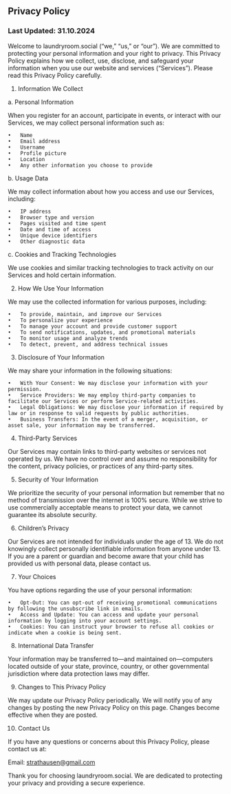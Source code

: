 ## Privacy Policy

### Last Updated: 31.10.2024

Welcome to laundryroom.social (“we,” “us,” or “our”). We are committed to protecting your personal information and your right to privacy. This Privacy Policy explains how we collect, use, disclose, and safeguard your information when you use our website and services (“Services”). Please read this Privacy Policy carefully.

1. Information We Collect

a. Personal Information

When you register for an account, participate in events, or interact with our Services, we may collect personal information such as:

	•	Name
	•	Email address
	•	Username
	•	Profile picture
	•	Location
	•	Any other information you choose to provide

b. Usage Data

We may collect information about how you access and use our Services, including:

	•	IP address
	•	Browser type and version
	•	Pages visited and time spent
	•	Date and time of access
	•	Unique device identifiers
	•	Other diagnostic data

c. Cookies and Tracking Technologies

We use cookies and similar tracking technologies to track activity on our Services and hold certain information.

2. How We Use Your Information

We may use the collected information for various purposes, including:

	•	To provide, maintain, and improve our Services
	•	To personalize your experience
	•	To manage your account and provide customer support
	•	To send notifications, updates, and promotional materials
	•	To monitor usage and analyze trends
	•	To detect, prevent, and address technical issues

3. Disclosure of Your Information

We may share your information in the following situations:

	•	With Your Consent: We may disclose your information with your permission.
	•	Service Providers: We may employ third-party companies to facilitate our Services or perform Service-related activities.
	•	Legal Obligations: We may disclose your information if required by law or in response to valid requests by public authorities.
	•	Business Transfers: In the event of a merger, acquisition, or asset sale, your information may be transferred.

4. Third-Party Services

Our Services may contain links to third-party websites or services not operated by us. We have no control over and assume no responsibility for the content, privacy policies, or practices of any third-party sites.

5. Security of Your Information

We prioritize the security of your personal information but remember that no method of transmission over the internet is 100% secure. While we strive to use commercially acceptable means to protect your data, we cannot guarantee its absolute security.

6. Children’s Privacy

Our Services are not intended for individuals under the age of 13. We do not knowingly collect personally identifiable information from anyone under 13. If you are a parent or guardian and become aware that your child has provided us with personal data, please contact us.

7. Your Choices

You have options regarding the use of your personal information:

	•	Opt-Out: You can opt-out of receiving promotional communications by following the unsubscribe link in emails.
	•	Access and Update: You can access and update your personal information by logging into your account settings.
	•	Cookies: You can instruct your browser to refuse all cookies or indicate when a cookie is being sent.

8. International Data Transfer

Your information may be transferred to—and maintained on—computers located outside of your state, province, country, or other governmental jurisdiction where data protection laws may differ.

9. Changes to This Privacy Policy

We may update our Privacy Policy periodically. We will notify you of any changes by posting the new Privacy Policy on this page. Changes become effective when they are posted.

10. Contact Us

If you have any questions or concerns about this Privacy Policy, please contact us at:

Email: strathausen@gmail.com

Thank you for choosing laundryroom.social. We are dedicated to protecting your privacy and providing a secure experience.
